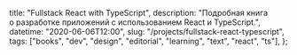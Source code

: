 
  title: "Fullstack React with TypeScript",
  description: "Подробная книга о разработке приложений с использованием React и TypeScript.",
  datetime: "2020-06-06T12:00",
  slug: "/projects/fullstack-react-typescript",
  tags: ["books", "dev", "design", "editorial", "learning", "text", "react", "ts"],
};

<Redirect to="https://www.newline.co/fullstack-react-with-typescript" />
